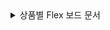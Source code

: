 <details>
<summary>상품별 Flex 보드 문서</summary>

* [애플리케이션 모니터링 > Flex 보드](../java/flex-board)
* [서버 모니터링 > Flex 보드](../dashboard/server-flex-board)
* [데이터베이스 모니터링 > Flex 보드](../mysql/db-flex-board)
* [쿠버네티스 모니터링 > Flex 보드](../dashboard/k8s-flex-board)
* [Amazon ECS > Flex 보드](../amazon-ecs/flexboard)
* [Amazon CloudWatch > Flex 보드](../dashboard/flexboard)
* [Azure Monitor > Flex 보드](../azure/flexboard)
* [Naver Cloud Monitoring > Flex 보드](../dashboard/ncloud-flexboard)
* [Oracle Cloud Monitor > Flex 보드](../dashboard/oracle-flexboard)

</details>